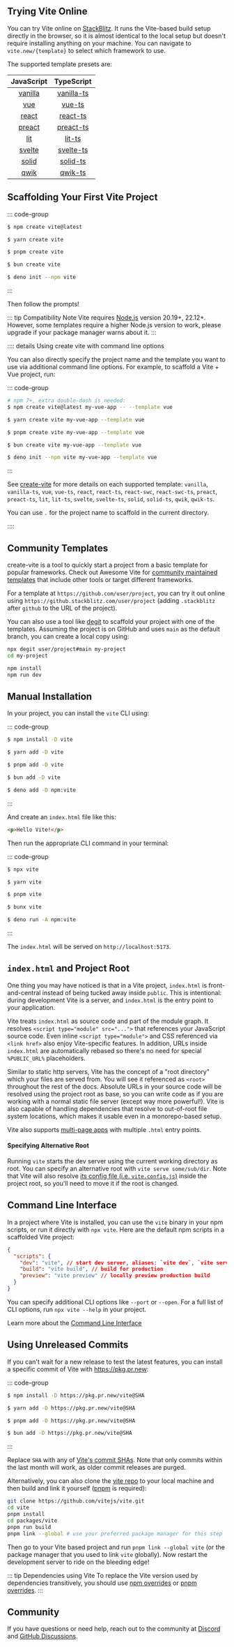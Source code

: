 ## Trying Vite Online

You can try Vite online on [StackBlitz](https://vite.new/). It runs the Vite-based build setup directly in the browser, so it is almost identical to the local setup but doesn't require installing anything on your machine. You can navigate to `vite.new/{template}` to select which framework to use.

The supported template presets are:

|             JavaScript              |                TypeScript                 |
| :---------------------------------: | :---------------------------------------: |
| [vanilla](https://vite.new/vanilla) | [vanilla-ts](https://vite.new/vanilla-ts) |
|     [vue](https://vite.new/vue)     |     [vue-ts](https://vite.new/vue-ts)     |
|   [react](https://vite.new/react)   |   [react-ts](https://vite.new/react-ts)   |
|  [preact](https://vite.new/preact)  |  [preact-ts](https://vite.new/preact-ts)  |
|     [lit](https://vite.new/lit)     |     [lit-ts](https://vite.new/lit-ts)     |
|  [svelte](https://vite.new/svelte)  |  [svelte-ts](https://vite.new/svelte-ts)  |
|   [solid](https://vite.new/solid)   |   [solid-ts](https://vite.new/solid-ts)   |
|    [qwik](https://vite.new/qwik)    |    [qwik-ts](https://vite.new/qwik-ts)    |

## Scaffolding Your First Vite Project

::: code-group

```bash [npm]
$ npm create vite@latest
```

```bash [Yarn]
$ yarn create vite
```

```bash [pnpm]
$ pnpm create vite
```

```bash [Bun]
$ bun create vite
```

```bash [Deno]
$ deno init --npm vite
```

:::

Then follow the prompts!

::: tip Compatibility Note
Vite requires [Node.js](https://nodejs.org/en/) version 20.19+, 22.12+. However, some templates require a higher Node.js version to work, please upgrade if your package manager warns about it.
:::

:::: details Using create vite with command line options

You can also directly specify the project name and the template you want to use via additional command line options. For example, to scaffold a Vite + Vue project, run:

::: code-group

```bash [npm]
# npm 7+, extra double-dash is needed:
$ npm create vite@latest my-vue-app -- --template vue
```

```bash [Yarn]
$ yarn create vite my-vue-app --template vue
```

```bash [pnpm]
$ pnpm create vite my-vue-app --template vue
```

```bash [Bun]
$ bun create vite my-vue-app --template vue
```

```bash [Deno]
$ deno init --npm vite my-vue-app --template vue
```

:::

See [create-vite](https://github.com/vitejs/vite/tree/main/packages/create-vite) for more details on each supported template: `vanilla`, `vanilla-ts`, `vue`, `vue-ts`, `react`, `react-ts`, `react-swc`, `react-swc-ts`, `preact`, `preact-ts`, `lit`, `lit-ts`, `svelte`, `svelte-ts`, `solid`, `solid-ts`, `qwik`, `qwik-ts`.

You can use `.` for the project name to scaffold in the current directory.

::::

## Community Templates

create-vite is a tool to quickly start a project from a basic template for popular frameworks. Check out Awesome Vite for [community maintained templates](https://github.com/vitejs/awesome-vite#templates) that include other tools or target different frameworks.

For a template at `https://github.com/user/project`, you can try it out online using `https://github.stackblitz.com/user/project` (adding `.stackblitz` after `github` to the URL of the project).

You can also use a tool like [degit](https://github.com/Rich-Harris/degit) to scaffold your project with one of the templates. Assuming the project is on GitHub and uses `main` as the default branch, you can create a local copy using:

```bash
npx degit user/project#main my-project
cd my-project

npm install
npm run dev
```

## Manual Installation

In your project, you can install the `vite` CLI using:

::: code-group

```bash [npm]
$ npm install -D vite
```

```bash [Yarn]
$ yarn add -D vite
```

```bash [pnpm]
$ pnpm add -D vite
```

```bash [Bun]
$ bun add -D vite
```

```bash [Deno]
$ deno add -D npm:vite
```

:::

And create an `index.html` file like this:

```html
<p>Hello Vite!</p>
```

Then run the appropriate CLI command in your terminal:

::: code-group

```bash [npm]
$ npx vite
```

```bash [Yarn]
$ yarn vite
```

```bash [pnpm]
$ pnpm vite
```

```bash [Bun]
$ bunx vite
```

```bash [Deno]
$ deno run -A npm:vite
```

:::

The `index.html` will be served on `http://localhost:5173`.

## `index.html` and Project Root

One thing you may have noticed is that in a Vite project, `index.html` is front-and-central instead of being tucked away inside `public`. This is intentional: during development Vite is a server, and `index.html` is the entry point to your application.

Vite treats `index.html` as source code and part of the module graph. It resolves `<script type="module" src="...">` that references your JavaScript source code. Even inline `<script type="module">` and CSS referenced via `<link href>` also enjoy Vite-specific features. In addition, URLs inside `index.html` are automatically rebased so there's no need for special `%PUBLIC_URL%` placeholders.

Similar to static http servers, Vite has the concept of a "root directory" which your files are served from. You will see it referenced as `<root>` throughout the rest of the docs. Absolute URLs in your source code will be resolved using the project root as base, so you can write code as if you are working with a normal static file server (except way more powerful!). Vite is also capable of handling dependencies that resolve to out-of-root file system locations, which makes it usable even in a monorepo-based setup.

Vite also supports [multi-page apps](./build#multi-page-app) with multiple `.html` entry points.

#### Specifying Alternative Root

Running `vite` starts the dev server using the current working directory as root. You can specify an alternative root with `vite serve some/sub/dir`.
Note that Vite will also resolve [its config file (i.e. `vite.config.js`)](/config/#configuring-vite) inside the project root, so you'll need to move it if the root is changed.

## Command Line Interface

In a project where Vite is installed, you can use the `vite` binary in your npm scripts, or run it directly with `npx vite`. Here are the default npm scripts in a scaffolded Vite project:

<!-- prettier-ignore -->
```json [package.json]
{
  "scripts": {
    "dev": "vite", // start dev server, aliases: `vite dev`, `vite serve`
    "build": "vite build", // build for production
    "preview": "vite preview" // locally preview production build
  }
}
```

You can specify additional CLI options like `--port` or `--open`. For a full list of CLI options, run `npx vite --help` in your project.

Learn more about the [Command Line Interface](./cli.md)

## Using Unreleased Commits

If you can't wait for a new release to test the latest features, you can install a specific commit of Vite with https://pkg.pr.new:

::: code-group

```bash [npm]
$ npm install -D https://pkg.pr.new/vite@SHA
```

```bash [Yarn]
$ yarn add -D https://pkg.pr.new/vite@SHA
```

```bash [pnpm]
$ pnpm add -D https://pkg.pr.new/vite@SHA
```

```bash [Bun]
$ bun add -D https://pkg.pr.new/vite@SHA
```

:::

Replace `SHA` with any of [Vite's commit SHAs](https://github.com/vitejs/vite/commits/main/). Note that only commits within the last month will work, as older commit releases are purged.

Alternatively, you can also clone the [vite repo](https://github.com/vitejs/vite) to your local machine and then build and link it yourself ([pnpm](https://pnpm.io/) is required):

```bash
git clone https://github.com/vitejs/vite.git
cd vite
pnpm install
cd packages/vite
pnpm run build
pnpm link --global # use your preferred package manager for this step
```

Then go to your Vite based project and run `pnpm link --global vite` (or the package manager that you used to link `vite` globally). Now restart the development server to ride on the bleeding edge!

::: tip Dependencies using Vite
To replace the Vite version used by dependencies transitively, you should use [npm overrides](https://docs.npmjs.com/cli/v11/configuring-npm/package-json#overrides) or [pnpm overrides](https://pnpm.io/9.x/package_json#pnpmoverrides).
:::

## Community

If you have questions or need help, reach out to the community at [Discord](https://chat.vite.dev) and [GitHub Discussions](https://github.com/vitejs/vite/discussions).
